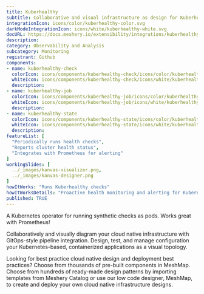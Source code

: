 ```yaml
---
title: Kuberhealthy
subtitle: Collaborative and visual infrastructure as design for Kuberhealthy
integrationIcon: icons/color/kuberhealthy-color.svg
darkModeIntegrationIcon: icons/white/kuberhealthy-white.svg
docURL: https://docs.meshery.io/extensibility/integrations/kuberhealthy
description: 
category: Observability and Analysis
subcategory: Monitoring
registrant: Github
components: 
- name: kuberhealthy-check
  colorIcon: icons/components/kuberhealthy-check/icons/color/kuberhealthy-check-color.svg
  whiteIcon: icons/components/kuberhealthy-check/icons/white/kuberhealthy-check-white.svg
  description: 
- name: kuberhealthy-job
  colorIcon: icons/components/kuberhealthy-job/icons/color/kuberhealthy-job-color.svg
  whiteIcon: icons/components/kuberhealthy-job/icons/white/kuberhealthy-job-white.svg
  description: 
- name: kuberhealthy-state
  colorIcon: icons/components/kuberhealthy-state/icons/color/kuberhealthy-state-color.svg
  whiteIcon: icons/components/kuberhealthy-state/icons/white/kuberhealthy-state-white.svg
  description: 
featureList: [
  "Periodically runs health checks",
  "Reports cluster health status",
  "Integrates with Prometheus for alerting"
]
workingSlides: [
  ../_images/kanvas-visualizer.png,
  ../_images/kanvas-designer.png
]
howItWorks: "Runs Kuberhealthy checks"
howItWorksDetails: "Proactive health monitoring and alerting for Kubernetes clusters"
published: TRUE
---
```

<p>
A Kubernetes operator for running synthetic checks as pods. Works great with Prometheus!
</p>
<p>
    Collaboratively and visually diagram your cloud native infrastructure with GitOps-style pipeline integration. Design, test, and manage configuration your Kubernetes-based, containerized applications as a visual topology.
</p>
<p>
    Looking for best practice cloud native design and deployment best practices? Choose from thousands of pre-built components in MeshMap. Choose from hundreds of ready-made design patterns by importing templates from Meshery Catalog or use our low code designer, MeshMap, to create and deploy your own cloud native infrastructure designs.
</p>
